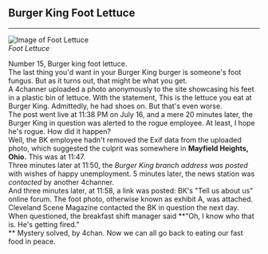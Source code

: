 
<BlogLayout>
  <Helmet>
      <title>Generic - Forty by HTML5 UP</title>
      <meta name="description" content="Generic Page" />
  </Helmet>

## Burger King Foot Lettuce  
<hr/>

![Image of Foot Lettuce](https://i.kym-cdn.com/photos/images/newsfeed/001/337/421/a78.png)<br/>
*Foot Lettuce*

Number 15, Burger king foot lettuce. <br/> The last thing you'd want in your Burger King burger is someone's foot fungus. 
But as it turns out, that might be what you get. <br/>
A 4channer uploaded a photo anonymously to the site showcasing his feet in a plastic bin of lettuce. 
With the statement, This is the lettuce you eat at Burger King. 
Admittedly, he had shoes on. But that's even worse. <br/> 
The post went live at 11:38 PM on July 16, and a mere 20 minutes later, the Burger King in question was alerted to the rogue employee. 
At least, I hope he's rogue. How did it happen? <br/>
Well, the BK employee hadn't removed the Exif data from the uploaded photo, which suggested the culprit was somewhere in **Mayfield Heights, Ohio.** 
This was at 11:47. <br/> Three minutes later at 11:50, the *Burger King branch address was posted* with wishes of happy unemployment. 
5 minutes later, the news station was *contacted* by another 4channer. <br/>
And three minutes later, at 11:58, a link was posted: BK's "Tell us about us" online forum. 
The foot photo, otherwise known as exhibit A, was attached. <br/>
Cleveland Scene Magazine contacted the BK in question the next day. 
When questioned, the breakfast shift manager said **"Oh, I know who that is. He's getting fired."<br/>
** Mystery solved, by 4chan. Now we can all go back to eating our fast food in peace.

</BlogLayout>